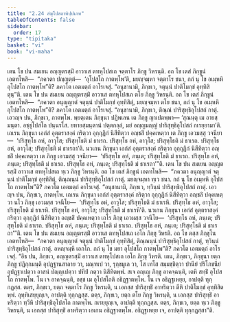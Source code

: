 ```yaml
---
title: "2.24 สํฆุโปสถาทิปฺปเภท"
tableOfContents: false
sidebar:
  order: 17
type: "tipitaka"
basket: "vi"
book: "vi-maha"
---
```



<DynamicBreadcrumb />

<Division number="168" book="vi-maha">

<Paragraph number="700" book="vi-maha">
เตน โข ปน สมเยน อญฺญตรสฺมิํ อาวาเส ตทหุโปสเถ จตฺตาโร ภิกฺขู วิหรนฺติ. อถ โข เตสํ ภิกฺขูนํ เอตทโหสิ—  “ภควตา ปญฺญตฺตํ—  ‘อุโปสโถ กาตพฺโพ’ติ, มยญฺจมฺหา จตฺตาโร ชนา, กถํ นุ โข อเมฺหหิ อุโปสโถ กาตพฺโพ”ติ? ภควโต เอตมตฺถํ อาโรเจสุํ. “อนุชานามิ, ภิกฺขเว, จตุนฺนํ ปาติโมกฺขํ อุทฺทิสิตุนฺ”ติ.
</Paragraph>

<Paragraph number="701" book="vi-maha">
เตน โข ปน สมเยน อญฺญตรสฺมิํ อาวาเส ตทหุโปสเถ ตโย ภิกฺขู วิหรนฺติ. อถ โข เตสํ ภิกฺขูนํ เอตทโหสิ—  “ภควตา อนุญฺญาตํ จตุนฺนํ ปาติโมกฺขํ อุทฺทิสิตุํ, มยญฺจมฺหา ตโย ชนา, กถํ นุ โข อเมฺหหิ อุโปสโถ กาตพฺโพ”ติ? ภควโต เอตมตฺถํ อาโรเจสุํ. “อนุชานามิ, ภิกฺขเว, ติณฺณํ ปาริสุทฺธิอุโปสถํ กาตุํ. เอวญฺจ ปน, ภิกฺขเว, กาตพฺโพ. พฺยตฺเตน ภิกฺขุนา ปฏิพเลน เต ภิกฺขู ญาเปตพฺพา—
</Paragraph>

<Paragraph number="702" book="vi-maha">
‘สุณนฺตุ เม อายสฺมนฺตา. อชฺชุโปสโถ ปนฺนรโส. ยทายสฺมนฺตานํ ปตฺตกลฺลํ, มยํ อญฺญมญฺญํ ปาริสุทฺธิอุโปสถํ กเรยฺยามา’ติ.
</Paragraph>

<Paragraph number="703" book="vi-maha">
เถเรน ภิกฺขุนา เอกํสํ อุตฺตราสงฺคํ กริตฺวา อุกฺกุฏิกํ นิสีทิตฺวา อญฺชลิํ ปคฺคเหตฺวา เต ภิกฺขู เอวมสฺสุ วจนียา—  ‘ปริสุทฺโธ อหํ, อาวุโส; ปริสุทฺโธติ มํ ธาเรถ. ปริสุทฺโธ อหํ, อาวุโส; ปริสุทฺโธติ มํ ธาเรถ. ปริสุทฺโธ อหํ, อาวุโส; ปริสุทฺโธติ มํ ธาเรถา’ติ.
</Paragraph>

<Paragraph number="704" book="vi-maha">
นวเกน ภิกฺขุนา เอกํสํ อุตฺตราสงฺคํ กริตฺวา อุกฺกุฏิกํ นิสีทิตฺวา อญฺชลิํ ปคฺคเหตฺวา เต ภิกฺขู เอวมสฺสุ วจนียา—  ‘ปริสุทฺโธ อหํ, ภนฺเต; ปริสุทฺโธติ มํ ธาเรถ. ปริสุทฺโธ อหํ, ภนฺเต; ปริสุทฺโธติ มํ ธาเรถ. ปริสุทฺโธ อหํ, ภนฺเต; ปริสุทฺโธติ มํ ธาเรถา’”ติ.
</Paragraph>

<Paragraph number="705" book="vi-maha">
เตน โข ปน สมเยน อญฺญตรสฺมิํ อาวาเส ตทหุโปสเถ ทฺเว ภิกฺขู วิหรนฺติ. อถ โข เตสํ ภิกฺขูนํ เอตทโหสิ—  “ภควตา อนุญฺญาตํ จตุนฺนํ ปาติโมกฺขํ อุทฺทิสิตุํ, ติณฺณนฺนํ ปาริสุทฺธิอุโปสถํ กาตุํ. มยญฺจมฺหา ทฺเว ชนา. กถํ นุ โข อเมฺหหิ อุโปสโถ กาตพฺโพ”ติ? ภควโต เอตมตฺถํ อาโรเจสุํ. “อนุชานามิ, ภิกฺขเว, ทฺวินฺนํ ปาริสุทฺธิอุโปสถํ กาตุํ. เอวญฺจ ปน, ภิกฺขเว, กาตพฺโพ. เถเรน ภิกฺขุนา เอกํสํ อุตฺตราสงฺคํ กริตฺวา อุกฺกุฏิกํ นิสีทิตฺวา อญฺชลิํ ปคฺคเหตฺวา นโว ภิกฺขุ เอวมสฺส วจนีโย—  ‘ปริสุทฺโธ อหํ, อาวุโส; ปริสุทฺโธติ มํ ธาเรหิ. ปริสุทฺโธ อหํ, อาวุโส; ปริสุทฺโธติ มํ ธาเรหิ. ปริสุทฺโธ อหํ, อาวุโส; ปริสุทฺโธติ มํ ธาเรหี’ติ.
</Paragraph>

<Paragraph number="706" book="vi-maha">
นวเกน ภิกฺขุนา เอกํสํ อุตฺตราสงฺคํ กริตฺวา อุกฺกุฏิกํ นิสีทิตฺวา อญฺชลิํ ปคฺคเหตฺวา เถโร ภิกฺขุ เอวมสฺส วจนีโย—  ‘ปริสุทฺโธ อหํ, ภนฺเต; ปริสุทฺโธติ มํ ธาเรถ. ปริสุทฺโธ อหํ, ภนฺเต; ปริสุทฺโธติ มํ ธาเรถ. ปริสุทฺโธ อหํ, ภนฺเต; ปริสุทฺโธติ มํ ธาเรถา’”ติ.
</Paragraph>

<Paragraph number="707" book="vi-maha">
เตน โข ปน สมเยน อญฺญตรสฺมิํ อาวาเส ตทหุโปสเถ เอโก ภิกฺขุ วิหรติ. อถ โข ตสฺส ภิกฺขุโน เอตทโหสิ—  “ภควตา อนุญฺญาตํ จตุนฺนํ ปาติโมกฺขํ อุทฺทิสิตุํ, ติณฺณนฺนํ ปาริสุทฺธิอุโปสถํ กาตุํ, ทฺวินฺนํ ปาริสุทฺธิอุโปสถํ กาตุํ. อหญฺจมฺหิ เอกโก. กถํ นุ โข มยา อุโปสโถ กาตพฺโพ”ติ? ภควโต เอตมตฺถํ อาโรเจสุํ. “อิธ ปน, ภิกฺขเว, อญฺญตรสฺมิํ อาวาเส ตทหุโปสเถ เอโก ภิกฺขุ วิหรติ. เตน, ภิกฺขเว, ภิกฺขุนา ยตฺถ ภิกฺขู ปฏิกฺกมนฺติ อุปฏฺฐานสาลาย วา, มณฺฑเป วา, รุกฺขมูเล วา, โส เทโส สมฺมชฺชิตฺวา ปานียํ ปริโภชนียํ อุปฏฺฐาเปตฺวา อาสนํ ปญฺญเปตฺวา ปทีปํ กตฺวา นิสีทิตพฺพํ. สเจ อญฺเญ ภิกฺขู อาคจฺฉนฺติ, เตหิ สทฺธิํ อุโปสโถ กาตพฺโพ. โน เจ อาคจฺฉนฺติ, อชฺช เม อุโปสโถติ อธิฏฺฐาตพฺโพ. โน เจ อธิฏฺฐเหยฺย, อาปตฺติ ทุกฺกฏสฺส.
</Paragraph>

<Paragraph number="708" book="vi-maha">
ตตฺร, ภิกฺขเว, ยตฺถ จตฺตาโร ภิกฺขู วิหรนฺติ, น เอกสฺส ปาริสุทฺธิํ อาหริตฺวา ตีหิ ปาติโมกฺขํ อุทฺทิสิตพฺพํ. อุทฺทิเสยฺยุญฺเจ, อาปตฺติ ทุกฺกฏสฺส. ตตฺร, ภิกฺขเว, ยตฺถ ตโย ภิกฺขู วิหรนฺติ, น เอกสฺส ปาริสุทฺธิํ อาหริตฺวา ทฺวีหิ ปาริสุทฺธิอุโปสโถ กาตพฺโพ. กเรยฺยุญฺเจ, อาปตฺติ ทุกฺกฏสฺส. ตตฺร, ภิกฺขเว, ยตฺถ ทฺเว ภิกฺขู วิหรนฺติ, น เอกสฺส ปาริสุทฺธิํ อาหริตฺวา เอเกน อธิฏฺฐาตพฺโพ. อธิฏฺฐเหยฺย เจ, อาปตฺติ ทุกฺกฏสฺสา”ติ.
</Paragraph>
</Division>